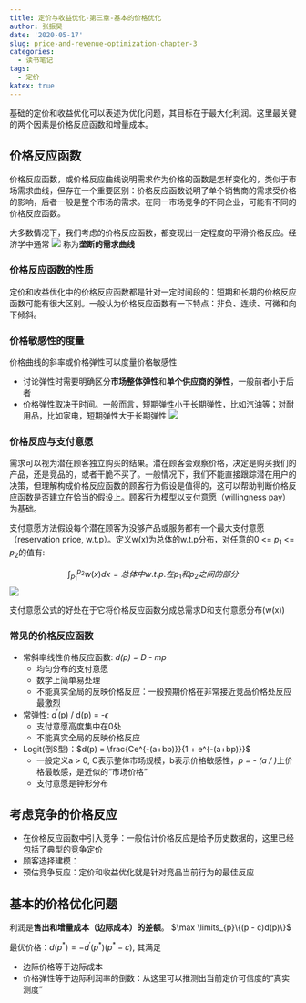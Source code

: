 ```yaml
---
title: 定价与收益优化-第三章-基本的价格优化
author: 张振昊
date: '2020-05-17'
slug: price-and-revenue-optimization-chapter-3
categories:
  - 读书笔记
tags:
  - 定价
katex: true
---
```


基础的定价和收益优化可以表述为优化问题，其目标在于最大化利润。这里最关键的两个因素是价格反应函数和增量成本。

## 价格反应函数

价格反应函数，或价格反应曲线说明需求作为价格的函数是怎样变化的，类似于市场需求曲线，但存在一个重要区别：价格反应函数说明了单个销售商的需求受价格的影响，后者一般是整个市场的需求。在同一市场竞争的不同企业，可能有不同的价格反应函数。

大多数情况下，我们考虑的价格反应函数，都变现出一定程度的平滑价格反应。经济学中通常
![](/post/2020-05-17-price-and-revenue-optimization-chapter-3_files/rmd-img-paste-2020051810241589768652.png)
称为**垄断的需求曲线**

### 价格反应函数的性质

定价和收益优化中的价格反应函数都是针对一定时间段的：短期和长期的价格反应函数可能有很大区别。一般认为价格反应函数有一下特点：非负、连续、可微和向下倾斜。

### 价格敏感性的度量

价格曲线的斜率或价格弹性可以度量价格敏感性

- 讨论弹性时需要明确区分**市场整体弹性**和**单个供应商的弹性**，一般前者小于后者
- 价格弹性取决于时间。一般而言，短期弹性小于长期弹性，比如汽油等；对耐用品，比如家电，短期弹性大于长期弹性
![](/post/2020-05-17-price-and-revenue-optimization-chapter-3_files/rmd-img-paste-2020051810411589769677.png)

### 价格反应与支付意愿

需求可以视为潜在顾客独立购买的结果。潜在顾客会观察价格，决定是购买我们的产品，还是竞品的，或者干脆不买了。一般情况下，我们不能直接跟踪潜在用户的决策，但理解构成价格反应函数的顾客行为假设是值得的，这可以帮助判断价格反应函数是否建立在恰当的假设上。顾客行为模型以支付意愿（willingness pay）为基础。

支付意愿方法假设每个潜在顾客为没够产品或服务都有一个最大支付意愿（reservation price, w.t.p）。定义w(x)为总体的w.t.p分布，对任意的0 <= $p_1$ <= $p_2$的值有:

$$\int_{p_1}^{p_2}w(x)dx = 总体中w.t.p. 在p_1和p_2之间的部分$$
![](/post/2020-05-17-price-and-revenue-optimization-chapter-3_files/rmd-img-paste-2020051815051589785543.png)

支付意愿公式的好处在于它将价格反应函数分成总需求D和支付意愿分布(w(x))

### 常见的价格反应函数

- 常斜率线性价格反应函数: *d(p) = D - mp* 
    - 均匀分布的支付意愿
    - 数学上简单易处理
    - 不能真实全局的反映价格反应：一般预期价格在非常接近竞品价格处反应最激烈
    
- 常弹性: $d^{'}$(p) / d(p) = -$\epsilon$ 
    - 支付意愿高度集中在0处
    - 不能真实全局的反映价格反应
    
- Logit(倒S型)：$d(p) = \frac{Ce^{-(a+bp)}}{1 + e^{-(a+bp)}}$
    - 一般定义a > 0, C表示整体市场规模，b表示价格敏感性，*p = - (a / )*上价格最敏感，是近似的“市场价格”
    - 支付意愿是钟形分布
    
## 考虑竞争的价格反应

- 在价格反应函数中引入竞争：一般估计价格反应是给予历史数据的，这里已经包括了典型的竞争定价
- 顾客选择建模：
- 预估竞争反应：定价和收益优化就是针对竞品当前行为的最佳反应

## 基本的价格优化问题

利润是**售出和增量成本（边际成本）的差额**。
$\max \limits_{p}\{(p - c)d(p)\}$

最优价格：$d(p^*) = -d^{'}(p^*)(p^* - c)$, 其满足

- 边际价格等于边际成本
- 价格弹性等于边际利润率的倒数：从这里可以推测出当前定价可信度的“真实测度”







